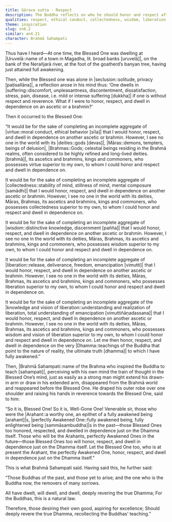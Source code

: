 ```yaml
---
title: Gārava sutta - Respect
description: The Buddha reflects on who he should honor and respect after his full awakening. Brahmā Sahampati encourages him to honor and respect the Dhamma.
qualities: respect, ethical conduct, collectedness, wisdom, liberation
theme: inspiration
slug: sn6.2
similar: an4.21
character: Brahmā Sahampati
---
```


Thus have I heard—At one time, the Blessed One was dwelling at |Uruvelā::name of a town in Magadha, lit. broad banks [uruvelā]|, on the bank of the Nerañjarā river, at the foot of the goatherd’s banyan tree, having just attained full awakening.

Then, while the Blessed one was alone in |seclusion::solitude, privacy [paṭisallāna]|, a reflection arose in his mind thus: ‘One dwells in |suffering::discomfort, unpleasantness, discontentment, dissatisfaction, stress, pain, disease, i.e. mild or intense suffering [dukkha]| if one is without respect and reverence. What if I were to honor, respect, and dwell in dependence on an ascetic or a brahmin?'

Then it occurred to the Blessed One:

“It would be for the sake of completing an incomplete aggregate of |virtue::moral conduct, ethical behavior [sīla]| that I would honor, respect, and dwell in dependence on another ascetic or brahmin. However, I see no one in the world with its |deities::gods [devas]|, |Māras::demons, tempters, beings of delusion|, |Brahmas::Gods; celestial beings residing in the Brahmā realms, often considered to be highly refined and long-lived deities. [brahmā]|, its ascetics and brahmins, kings and commoners, who possesses virtue superior to my own, to whom I could honor and respect and dwell in dependence on.

It would be for the sake of completing an incomplete aggregate of |collectedness::stability of mind, stillness of mind, mental composure [samādhi]| that I would honor, respect, and dwell in dependence on another ascetic or brahmin. However, I see no one in the world with its deities, Māras, Brahmas, its ascetics and brahmins, kings and commoners, who possesses collectedness superior to my own, to whom I could honor and respect and dwell in dependence on.

It would be for the sake of completing an incomplete aggregate of |wisdom::distinctive knowledge, discernment [pañña]| that I would honor, respect, and dwell in dependence on another ascetic or brahmin. However, I see no one in the world with its deities, Māras, Brahmas, its ascetics and brahmins, kings and commoners, who possesses wisdom superior to my own, to whom I could honor and respect and dwell in dependence on.

It would be for the sake of completing an incomplete aggregate of |liberation::release, deliverance, freedom, emancipation [vimutti]| that I would honor, respect, and dwell in dependence on another ascetic or brahmin. However, I see no one in the world with its deities, Māras, Brahmas, its ascetics and brahmins, kings and commoners, who possesses liberation superior to my own, to whom I could honor and respect and dwell in dependence on.

It would be for the sake of completing an incomplete aggregate of the |knowledge and vision of liberation::understanding and realization of liberation, total understanding of emancipation [vimuttiñāṇadassana]| that I would honor, respect, and dwell in dependence on another ascetic or brahmin. However, I see no one in the world with its deities, Māras, Brahmas, its ascetics and brahmins, kings and commoners, who possesses wisdom and vision of liberation superior to my own, to whom I could honor and respect and dwell in dependence on. Let me then honor, respect, and dwell in dependence on the very |Dhamma::teachings of the Buddha that point to the nature of reality, the ultimate truth [dhamma]| to which I have fully awakened.”

Then, |Brahmā Sahampati::name of the Brahma who inspired the Buddha to teach [sahampati]|, perceiving with his own mind the train of thought in the Blessed One’s mind, just as easily as a strong man might extend his drawn-in arm or draw in his extended arm, disappeared from the Brahmā world and reappeared before the Blessed One. He draped his outer robe over one shoulder and raising his hands in reverence towards the Blessed One, said to him:

“So it is, Blessed One! So it is, Well-Gone One! Venerable sir, those who were the |Arahant::a worthy one, an epithet of a fully awakened being [arahant]|s, |perfectly Awakened One::fully awakened being, fully enlightened being [sammāsambuddha]|s in the past—those Blessed Ones too honored, respected, and dwelled in dependence just on the Dhamma itself. Those who will be the Arahants, perfectly Awakened Ones in the future—those Blessed Ones too will honor, respect, and dwell in dependence just on the Dhamma itself. Let the Blessed One too, who is at present the Arahant, the perfectly Awakened One, honor, respect, and dwell in dependence just on the Dhamma itself.”

This is what Brahmā Sahampati said. Having said this, he further said:

“Those Buddhas of the past,
and those yet to arise;
and the one who is the Buddha now,
the removers of many sorrows.

All have dwelt, will dwell, and dwell,
deeply revering the true Dhamma;
For the Buddhas,
this is a natural law.

Therefore, those desiring their own good,
aspiring for excellence;
Should deeply revere the true Dhamma,
recollecting the Buddhas’ teaching.”